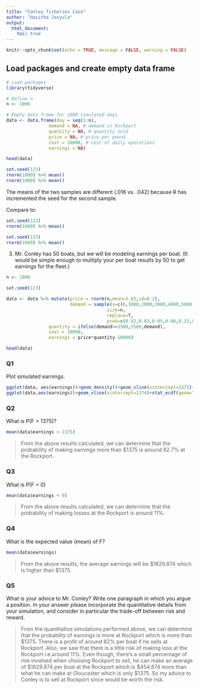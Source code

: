 ```yaml
---
title: "Conley fisheries Case"
author: "Hasitha Josyula"
output: 
  html_document:
    toc: true
---
```


```r
knitr::opts_chunk$set(echo = TRUE, message = FALSE, warning = FALSE)

```

## Load packages and create empty data frame

```r
# Load packages
library(tidyverse) 

# Define n
n <- 1000

# Empty data frame for 1000 simulated days
data <- data.frame(day = seq(1:n),
                demand = NA, # demand in Rockport
                quantity = NA, # quantity sold
                price = NA, # price per pound
                cost = 10000, # cost of daily operations
                earnings = NA)

head(data)

```


```r
set.seed(123)
rnorm(1000) %>% mean()
rnorm(1000) %>% mean()

```

The means of the two samples are different (.016 vs. .042) because R has incremented the seed for the second sample. 

Compare to:

```r
set.seed(123)
rnorm(1000) %>% mean()

set.seed(123)
rnorm(1000) %>% mean()

```

3. Mr. Conley has 50 boats, but we will be modeling earnings per boat.  (It would be simple enough to multiply your per boat results by 50 to get earnings for the fleet.)

```r
n <- 1000

set.seed(123)

data <- data %>% mutate(price = rnorm(n,mean=3.65,sd=0.2),
                        demand = sample(x=c(0,1000,2000,3000,4000,5000,6000),
                                      size=n,
                                      replace=T,
                                      prob=c(0.02,0.03,0.05,0.08,0.33,0.29,0.2)),
                quantity = ifelse(demand>=3500,3500,demand),
                cost = 10000, 
                earnings = price*quantity-10000)

head(data)
```


### Q1

Plot simulated earnings.

```r
ggplot(data, aes(earnings))+geom_density()+geom_vline(xintercept=1375)+labs(title = "Density plot of Earnings")
ggplot(data,aes(earnings))+geom_vline(xintercept=1374)+stat_ecdf(geom="step")
```

### Q2

What is P(F > 1375)?

```r
mean(data$earnings > 1375)
```

> From the above results calculated, we can determine that the probability of making earnings more than $1375 is around 82.7% at the Rockport.

### Q3

What is P(F < 0)

```r
mean(data$earnings < 0)
```

> From the above results calculated, we can determine that the probability of making losses at the Rockport is around 11%.


### Q4

What is the expected value (mean) of F?

```r
mean(data$earnings)
```

> From the above results, the average earnings will be $1829.874 which is higher than $1375.

### Q5

What is your advice to Mr. Conley?  Write one paragraph in which you argue a position. In your answer please incorporate the quantitative details from your simulation, and consider in particular the trade-off between risk and reward.

> From the quantitative simulations performed above, we can determine that the probablity of earnings is more at Rockport which is more than $1375. There is a profit of around 82% per boat if he sells at Rockport. Also, we saw that there is a little risk of making loss at the Rockport i.e.around 11%. Even though, there's a small percentage of risk involved when choosing Rockport to sell, he can make an average of $1829.874 per boat at the Rockport which is $454.874 more than what he can make at Gloucester which is only $1375. So my advice to Conley is to sell at Rockport since would be worth the risk.
